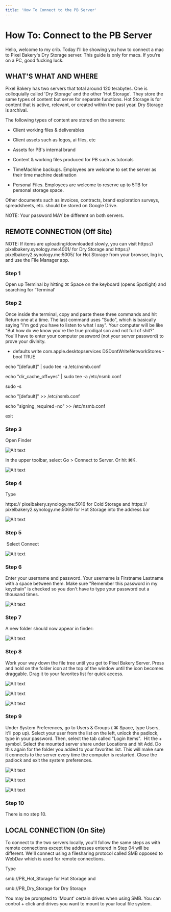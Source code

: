 ```yaml
---
title: 'How To Connect to the PB Server'
---
```


# How To: Connect to the PB Server

Hello, welcome to my crib. Today I'll be showing you how to connect a mac to Pixel Bakery's Dry Storage server. This guide is only for macs. If you're on a PC, good fucking luck.

WHAT'S WHAT AND WHERE
---------------------

Pixel Bakery has two servers that total around 120 terabytes. One is colloquially called 'Dry Storage' and the other 'Hot Storage'. They store the same types of content but serve for separate functions. Hot Storage is for content that is active, relevant, or created within the past year. Dry Storage is archival.

The following types of content are stored on the servers:

- Client working files & deliverables

- Client assets such as logos, ai files, etc

- Assets for PB's internal brand

- Content & working files produced for PB such as tutorials

- TimeMachine backups. Employees are welcome to set the server as their time machine destination 

- Personal Files. Employees are welcome to reserve up to 5TB for personal storage space.

Other documents such as invoices, contracts, brand exploration surveys, spreadsheets, etc. should be stored on Google Drive.

NOTE: Your password MAY be different on both servers.

REMOTE CONNECTION (Off Site)
----------------------------

NOTE: If items are uploading/downloaded slowly, you can visit https:// pixelbakery.synology.me:4001/ for Dry Storage and https:// pixelbakery2.synology.me:5005/ for Hot Storage from your browser, log in, and use the File Manager app.

### Step 1

Open up Terminal by hitting ⌘ Space on the keyboard (opens Spotlight) and searching for 'Terminal'

### Step 2

Once inside the terminal, copy and paste these three commands and hit Return one at a time. The last command uses "Sudo", which is basically saying "I'm god you have to listen to what I say". Your computer will be like "But how do we know you're the true prodigal son and not full of shit?" You'll have to enter your computer password (not your server password) to prove your divinity.

- defaults write com.apple.desktopservices DSDontWriteNetworkStores -bool TRUE

echo "[default]" | sudo tee -a /etc/nsmb.conf

echo "dir_cache_off=yes" | sudo tee -a /etc/nsmb.conf

sudo -s

echo "[default]" >> /etc/nsmb.conf

echo "signing_required=no" >> /etc/nsmb.conf

exit

### Step 3 

Open Finder

![Alt text](/img/connect-pb-server-step-1.png 'title')

In the upper toolbar, select Go > Connect to Server. Or hit ⌘K.

![Alt text](/img/connect-pb-server-step-2.png 'title')

### Step 4

Type

https:// pixelbakery.synology.me:5016 for Cold Storage and https:// pixelbakery2.synology.me:5069 for Hot Storage into the address bar

![Alt text](/img/connect-pb-server-step-3.png 'title')

### Step 5

 Select Connect

![Alt text](/img/connect-pb-server-step-4.png 'title')

### Step 6

Enter your username and password. Your username is Firstname Lastname with a space between them. Make sure "Remember this password in my keychain" is checked so you don't have to type your password out a thousand times.

![Alt text](/img/connect-pb-server-step-5.png 'title')

### Step 7

A new folder should now appear in finder:

![Alt text](/img/connect-pb-server-step-6.png 'title')

### Step 8

Work your way down the file tree until you get to Pixel Bakery Server. Press and hold on the folder icon at the top of the window until the icon becomes draggable. Drag it to your favorites list for quick access.

![Alt text](/img/connect-pb-server-step-7.png 'title')

![Alt text](/img/connect-pb-server-step-8.png 'title')

![Alt text](/img/connect-pb-server-step-9.png 'title')

### Step 9

Under System Preferences, go to Users & Groups ( ⌘ Space, type Users, it'll pop up). Select your user from the list on the left, unlock the padlock, type in your password. Then, select the tab called "Login Items".  Hit the + symbol. Select the mounted server share under Locations and hit Add. Do this again for the folder you added to your favorites list. This will make sure it connects to the server every time the computer is restarted. Close the padlock and exit the system preferences.

![Alt text](/img/connect-pb-server-step-10.png 'title')

![Alt text](/img/connect-pb-server-step-11.png 'title')

![Alt text](/img/connect-pb-server-step-12.png 'title')

### Step 10

There is no step 10.

LOCAL CONNECTION (On Site)
--------------------------

To connect to the two servers locally, you'll follow the same steps as with remote connections except the addresses entered in Step 04 will be different. We'll connect using a filesharing protocol called SMB opposed to WebDav which is used for remote connections.

Type

smb://PB_Hot_Storage for Hot Storage and

smb://PB_Dry_Storage for Dry Storage

You may be prompted to 'Mount' certain drives when using SMB. You can control + click and drives you want to mount to your local file system.
